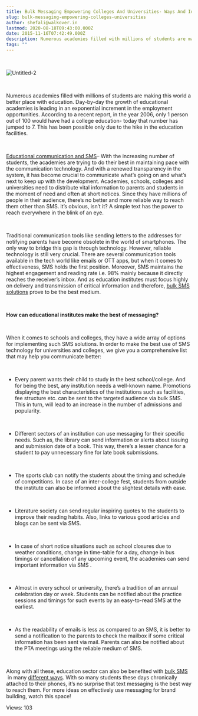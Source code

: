 ```yaml
---
title: Bulk Messaging Empowering Colleges And Universities- Ways And Ideas
slug: bulk-messaging-empowering-colleges-universities
author: shefali@walkover.in
lastmod: 2020-08-18T09:43:00.000Z
date: 2015-11-16T07:42:49.000Z
description: Numerous academies filled with millions of students are making this world a better place with education. Day-by-day the growth of educational academies is leading in an exponential increment in the employment opportunities. According to a recent report, in the year 2006, only 1 person out of 100 would have had a college education- today that number has jumped to 7. This has been possible only due to the hike in the education facilities.
tags: ""
---
```


 


![Untitled-2](https://images-msg91.s3.ap-south-1.amazonaws.com/content/images/wordpress/2015/11/Untitled-2.jpg)


 


Numerous academies filled with millions of students are making this world a better place with education. Day-by-day the growth of educational academies is leading in an exponential increment in the employment opportunities. According to a recent report, in the year 2006, only 1 person out of 100 would have had a college education- today that number has jumped to 7. This has been possible only due to the hike in the education facilities. 


 


[Educational communication and SMS](https://msg91.com/case-studies/tag/education)– With the increasing number of students, the academies are trying to do their best in maintaining pace with the communication technology. And with a renewed transparency in the system, it has become crucial to communicate what’s going on and what’s next to keep up with the development. Academies, schools, colleges and universities need to distribute vital information to parents and students in the moment of need and often at short notices. Since they have millions of people in their audience, there’s no better and more reliable way to reach them other than SMS. it’s obvious, isn’t it? A simple text has the power to reach everywhere in the blink of an eye. 


 


Traditional communication tools like sending letters to the addresses for notifying parents have become obsolete in the world of smartphones. The only way to bridge this gap is through technology. However, reliable technology is still very crucial. There are several communication tools available in the tech world like emails or OTT apps, but when it comes to effectiveness, SMS holds the first position. Moreover, SMS maintains the highest engagement and reading rate i.e. 98% mainly because it directly reaches the receiver’s inbox. And as education institutes must focus highly on delivery and transmission of critical information and therefore, [bulk SMS solutions](https://msg91.com/) prove to be the best medium. 


 


**How can educational institutes make the best of messaging?**


 


When it comes to schools and colleges, they have a wide array of options for implementing such SMS solutions. In order to make the best use of SMS technology for universities and colleges, we give you a comprehensive list that may help you communicate better:  


 


* Every parent wants their child to study in the best school/college. And for being the best, any institution needs a well-known name. Promotions displaying the best characteristics of the institutions such as facilities, fee structure etc. can be sent to the targeted audience via bulk SMS. This in turn, will lead to an increase in the number of admissions and popularity.


 


* Different sectors of an institution can use messaging for their specific needs. Such as, the library can send information or alerts about issuing and submission date of a book. This way, there’s a lesser chance for a student to pay unnecessary fine for late book submissions.


 


* The sports club can notify the students about the timing and schedule of competitions. In case of an inter-college fest, students from outside the institute can also be informed about the slightest details with ease.


 


* Literature society can send regular inspiring quotes to the students to improve their reading habits. Also, links to various good articles and blogs can be sent via SMS.


 


* In case of short notice situations such as school closures due to weather conditions, change in time-table for a day, change in bus timings or cancellation of any upcoming event, the academies can send important information via SMS .


 


* Almost in every school or university, there’s a tradition of an annual celebration day or week. Students can be notified about the practice sessions and timings for such events by an easy-to-read SMS at the earliest.


 


* As the readability of emails is less as compared to an SMS, it is better to send a notification to the parents to check the mailbox if some critical information has been sent via mail. Parents can also be notified about the PTA meetings using the reliable medium of SMS.


 


Along with all these, education sector can also be benefited with [bulk SMS](https://msg91.com/)  in many [different ways](https://msg91.com/guide/let-their-wings-do-the-flying-with-msg91/). With so many students these days chronically attached to their phones, it’s no surprise that text messaging is the best way to reach them. For more ideas on effectively use messaging for brand building, watch this space! 


 Views: 103


